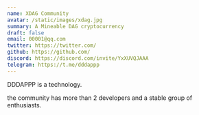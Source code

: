 ```yaml
---
name: XDAG Community
avatar: /static/images/xdag.jpg
summary: A Mineable DAG cryptocurrency
draft: false
email: 00001@qq.com
twitter: https://twitter.com/
github: https://github.com/
discord: https://discord.com/invite/YxXUVQJAAA
telegram: https://t.me/dddappp
---
```


DDDAPPP is a technology.


the community has more than 2 developers and a stable group of enthusiasts.